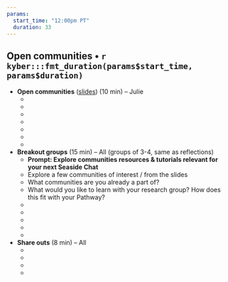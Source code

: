 ```yaml
---
params: 
  start_time: "12:00pm PT"
  duration: 33
---
```


## Open communities • `r kyber:::fmt_duration(params$start_time, params$duration)`

- **Open communities** ([slides](https://docs.google.com/presentation/d/17HSNmBYvPw-7Prioys7WIhL9QGVb3s3bJCLaAJVaChc/edit?usp=sharing)) (10 min) – Julie
  -  ‎
  -  
  -  
  -    
  -  
  -  
  - 
- **Breakout groups** (15 min) – All (groups of 3-4, same as reflections)
  - **Prompt: Explore communities resources & tutorials relevant for your next Seaside Chat**
  - Explore a few communities of interest / from the slides
  - What communities are you already a part of?
  - What would you like to learn with your research group? How does this fit with your Pathway?
  - ‎
  - 
  -  
  -   
  - 
- **Share outs** (8 min) – All
  - ‎
  - 
  -  
  -  